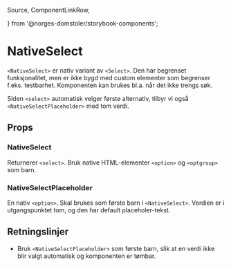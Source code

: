   Source,
  ComponentLinkRow,

} from '@norges-domstoler/storybook-components';


<Meta title="dds-components/Select/Docs NativeSelect" />

# NativeSelect

<ComponentLinkRow
  docsHref="https://design.domstol.no/987b33f71/p/19970c-select/b/98ef83"
  githubHref="https://github.com/domstolene/designsystem/tree/main/packages/components/src/components/Select/NativeSelect"
  withBottomSpacing
/>

`<NativeSelect>` er nativ variant av `<Select>`. Den har begrenset funksjonalitet, men er ikke bygd med custom elementer som begrenser f.eks. testbarhet. Komponenten kan brukes bl.a. når det ikke trengs søk.

Siden `<select>` automatisk velger første alternativ, tilbyr vi også `<NativeSelectPlaceholder>` med tom verdi.

## Props

### NativeSelect

Returnerer `<select>`. Bruk native HTML-elementer `<option>` og `<optgroup>` som barn.

<Canvas of={NativeSelectStories.Default} sourceState="shown" />
<Controls of={NativeSelectStories.Default} />

### NativeSelectPlaceholder

En nativ `<option>`. Skal brukes som første barn i `<NativeSelect>`. Verdien er i utgangspunktet tom, og den har default placeholer-tekst.

## Retningslinjer

- Bruk `<NativeSelectPlaceholder>` som første barn, slik at en verdi ikke blir valgt automatisk og komponenten er tømbar.
